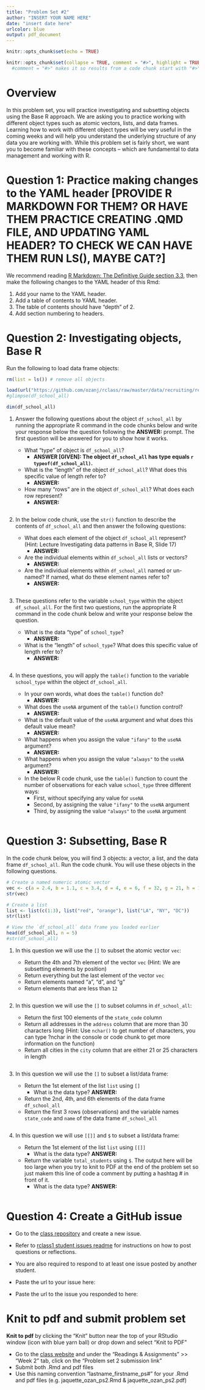 ```yaml
---
title: "Problem Set #2"
author: "INSERT YOUR NAME HERE"
date: "insert date here"
urlcolor: blue
output: pdf_document
---
```

```r
knitr::opts_chunk$set(echo = TRUE)
```

```r
knitr::opts_chunk$set(collapse = TRUE, comment = "#>", highlight = TRUE)
  #comment = "#>" makes it so results from a code chunk start with "#>"; default is "##"
```

# Overview 
In this problem set, you will practice investigating and subsetting objects using the Base R approach. We are asking you to practice working with different object types such as atomic vectors, lists, and data frames. Learning how to work with different object types will be very useful in the coming weeks and will help you understand the underlying structure of any data you are working with. While this problem set is fairly short, we want you to become familiar with these concepts -- which are fundamental to data management and working with R.

# Question 1: Practice making changes to the YAML header [PROVIDE R MARKDOWN FOR THEM? OR HAVE THEM PRACTICE CREATING .QMD FILE, AND UPDATING YAML HEADER? TO CHECK WE CAN HAVE THEM RUN LS(), MAYBE CAT?]


We recommend reading [R Markdown: The Definitive Guide section 3.3](https://bookdown.org/yihui/rmarkdown/pdf-document.html), then make the following changes to the YAML header of this Rmd:

1. Add your name to the YAML header.  
1. Add a table of contents to YAML header.  
1. The table of contents should have "depth" of 2.  
1. Add section numbering to headers.


# Question 2: Investigating objects, Base R

Run the following to load data frame objects:

```r
rm(list = ls()) # remove all objects

load(url("https://github.com/ozanj/rclass/raw/master/data/recruiting/recruit_school_allvars.RData"))
#glimpse(df_school_all)

dim(df_school_all)
```


1. Answer the following questions about the object `df_school_all` by running the appropriate R command in the code chunks below and write your response below the question following the __ANSWER:__ prompt. The first question will be answered for you to show how it works.  

    + What "type" of object is `df_school_all`?  
      + __ANSWER [GIVEN]: The object `df_school_all` has type equals `r typeof(df_school_all)`.__   
    + What is the "length" of the object `df_school_all`? What does this specific value of length refer to?  
      + __ANSWER:  __  
    + How many "rows" are in the object `df_school_all`? What does each row represent?  
      + __ANSWER:  __

```r

```



2. In the below code chunk, use the `str()` function to describe the contents of `df_school_all` and then answer the following questions:  

    + What does each element of the object `df_school_all` represent? (Hint: Lecture Investigating data patterns in Base R, Slide 17)  
      + __ANSWER:  __  
    + Are the individual elements within `df_school_all` lists or vectors?
      + __ANSWER:  __  
    + Are the individual elements within `df_school_all` named or un-named? If named, what do these element names refer to?  
      + __ANSWER:  __    
        
```r

```


3. These questions refer to the variable `school_type` within the object `df_school_all`. For the first two questions, run the appropriate R command in the code chunk below and write your response below the question.  

    + What is the data "type" of `school_type`?  
      + __ANSWER:  __  
    + What is the "length" of `school_type`? What does this specific value of length refer to?  
      + __ANSWER:  __
        
```r

```
        

4. In these questions, you will apply the `table()` function to the variable `school_type` within the object `df_school_all`.  

    + In your own words, what does the `table()` function do?  
      + __ANSWER:  __  
    + What does the `useNA` argument of the `table()` function control?  
      + __ANSWER:  __  
    + What is the default value of the `useNA` argument and what does this default value mean?  
      + __ANSWER:  __  
    + What happens when you assign the value `"ifany"` to the `useNA` argument?  
      + __ANSWER: __  
    + What happens when you assign the value `"always"` to the `useNA` argument?  
      + __ANSWER:  __  
    + In the below R code chunk, use the `table()` function to count the number of observations for each value `school_type` three different ways:  
      + First, without specifying any value for `useNA`  
      + Second, by assigning the value `"ifany"` to the `useNA` argument  
      + Third,  by assigning the value `"always"` to the `useNA` argument  
      
```r

```

# Question 3: Subsetting, Base R  

In the code chunk below, you will find 3 objects: a vector, a list, and the data frame `df_school_all`. Run the code chunk. You will use these objects in the following questions.

```r
# Create a named numeric atomic vector
vec <- c(a = 2.4, b = 1.1, c = 3.4, d = 4, e = 6, f = 32, g = 21, h = 17, i = 10)
str(vec)

# Create a list
list <- list(c(1:3), list("red", "orange"), list("LA", "NY", "DC")) 
str(list)

# View the `df_school_all` data frame you loaded earlier
head(df_school_all, n = 5)
#str(df_school_all)
```


1. In this question we will use the `[]` to subset the atomic vector `vec`:

    + Return the 4th and 7th element of the vector `vec` (Hint: We are subsetting elements by position)  
    + Return everything but the last element of the vector `vec`  
    + Return elements named "a", "d", and "g"  
    + Return elements that are less than `12`

```r

```


2.  In this question we will use the `[]` to subset columns in `df_school_all`:

    + Return the first 100 elements of the `state_code` column  
    + Return all addresses in the `address` column that are more than 30 characters long (Hint: Use `nchar()` to get number of characters, you can type ?nchar in the console or code chunk to get more information on the function)  
    + Return all cities in the `city` column that are either 21 or 25 characters in length  
    
```r

```

3.  In this question we will use the `[]` to subset a list/data frame:

    + Return the 1st element of the list `list` using `[]`
      + What is the data type? __ANSWER:__  
    + Return the 2nd, 4th, and 6th elements of the data frame `df_school_all`  
    + Return the first 3 rows (observations) and the variable names `state_code` and `name` of the data frame `df_school_all`  
    
```r

```
    
4. In this question we will use `[[]]` and `$` to subset a list/data frame:  

    + Return the 1st element of the list `list` using `[[]]`  
      + What is the data type? __ANSWER:  __   
    + Return the variable `total_students` using `$`. The output here will be too large when you try to knit to PDF at the end of the problem set so just makem this line of code a comment by putting a hashtag # in front of it.
      + What is the data type? __ANSWER:  __  

```r

```



# Question 4: Create a GitHub issue   

- Go to the [class repository](https://github.com/anyone-can-cook/rclass1_student_issues_f23/issues) and create a new issue.

- Refer to [rclass1 student issues readme](https://github.com/anyone-can-cook/rclass1_student_issues_f23/blob/main/README.md) for instructions on how to post questions or reflections.

- You are also required to respond to at least one issue posted by another student.


- Paste the url to your issue here: 
- Paste the url to the issue you responded to here: 

# Knit to pdf and submit problem set 

**Knit to pdf** by clicking the "Knit" button near the top of your RStudio window (icon with blue yarn ball) or drop down and select "Knit to PDF"

- Go to the [class website](https://anyone-can-cook.github.io/rclass1/) and under the "Readings & Assignments" >> "Week 2" tab, click on the "Problem set 2 submission link"  
- Submit both .Rmd and pdf files  
- Use this naming convention "lastname_firstname_ps#" for your .Rmd and pdf files (e.g. jaquette_ozan_ps2.Rmd & jaquette_ozan_ps2.pdf)  


